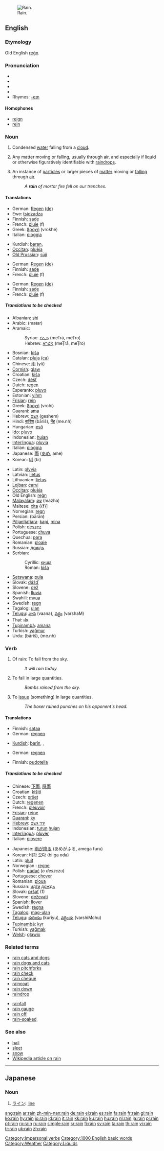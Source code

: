 [[Image:Heavy rain (prague).jpg|thumb|right|Rain.]]
==English==

===Etymology===
Old English [[regn|reġn]].

===Pronunciation===
*{{AHD|rān}}
*{{IPA|/ɹeɪn/}}
*{{SAMPA|/reIn/}}
*{{audio|en-us-rain.ogg|Audio (US)}}
*Rhymes: [[Rhymes:English:-eɪn|-eɪn]]

====Homophones====
*[[reign]]
*[[rein]]

===Noun===
{{en-noun|s|-}}

# {{uncountable}} Condensed [[water]] falling from a [[cloud]].
# {{uncountable}} {{figurative}} Any matter moving or falling, usually through air, and especially if liquid or otherwise figuratively identifiable with [[raindrop]]s.
# {{countable}} {{figurative}} An instance of [[particle]]s or larger pieces of [[matter]] moving or [[fall]]ing through [[air]].
#:''A '''rain''' of mortar fire fell on our trenches.''

====Translations====
{{trans-top|condensed water from a cloud}}
*German: [[Regen]] {{m}} [[:de:Regen|(de)]]
*Ewe: [[tsidzadza]]
*Finnish: [[sade]]
*French: [[pluie]] (f)
*Greek: [[βροχή]] (vrokhé) {{f}}
*Italian: [[pioggia]] {{f}}
{{trans-mid}}
*Kurdish: [[baran]], {{KUchar|[[باران]]}}
*[[Occitan]]: [[pluèja]]
*[[Old Prussian]]: [[sūji]]
{{trans-bottom}}

{{trans-top|any matter falling}}
*German: [[Regen]] {{m}} [[:de:Regen|(de)]]
*Finnish: [[sade]]
*French: [[pluie]] (f)
{{trans-mid}}
{{trans-bottom}}

{{trans-top|an instance of particles falling}}
*German: [[Regen]] {{m}} [[:de:Regen|(de)]]
*Finnish: [[sade]]
*French: [[pluie]] (f)
{{trans-mid}}
{{trans-bottom}}

=====Translations to be checked=====
{{rfc-trans}}
{{top}}
*Albanian: [[shi]]
*Arabic: {{ARchar|[[مطر]]}} (maŧar)
*Aramaic:
*:Syriac: [[ܡܛܪܐ]] (meṬrā, meṬro) {{m}}
*:Hebrew: [[מטרא]] (meṬrā, meṬro) {{m}}
*Bosnian: [[kiša]] {{f}}
*Catalan: [[pluja]] {{f}} [[:ca:pluja|(ca)]]
*Chinese: [[雨]] (yǔ)
*[[Cornish]]: [[glaw]]
*Croatian: [[kiša]] {{f}}
*Czech: [[déšť]] {{m}}
*Dutch: [[regen]] {{m}}
*Esperanto: [[pluvo]]
*Estonian: [[vihm]]
*[[Frisian]]: [[rein]]
*Greek: [[βροχή]] {{f}} (vrohí)
*Guaraní: [[ama]]
*Hebrew: [[גשם]] {{m}} (geshem)
*Hindi: [[बारिश]] (bāriš), [[मेंह]] (me.nh)
*Hungarian: [[eső]]
*[[Ido]]: [[pluvo]]
*Indonesian: [[hujan]]
*[[Interlingua]]: [[pluvia]]
*Italian: [[pioggia]] {{f}}
*Japanese: [[雨]] ([[あめ]], ame)
*Korean: [[비]] (bi)
{{mid}}
*Latin: [[plvvia]] {{f}}
*Latvian: [[lietus]] {{m}}
*Lithuanian: [[lietus]] {{m}}
*[[Lojban]]: [[carvi]]
*[[Occitan]]: [[pluèja]]
*Old English: [[regn|reġn]]
*[[Malayalam]]: [[മഴ]] (mazha)
*Maltese: [[xita]] {{f}]
*Norvegian: [[regn]]
*Persian: {{FAchar|[[باران]]}} (bārān)
*[[Pitjantjatjara]]: [[kapi]], [[mina]]
*Polish: [[deszcz]] {{m}}
*Portuguese: [[chuva]] {{f}}
*Quechua: [[para]]
*Romanian: [[ploaie]] {{f}}
*Russian: [[дождь]]
*Serbian:
*:Cyrillic: [[киша]] {{f}}
*:Roman: [[kiša]] {{f}}
*[[Setswana]]: [[pula]]
*Slovak: [[dážď]] {{m}}
*Slovene: [[dež]] {{m}}
*Spanish: [[lluvia]] {{f}}
*Swahili: [[mvua]]
*Swedish: [[regn]]
*Tagalog: [[ulan]]
*[[Telugu]]: [[వాన]] (vaana), [[వర్షం]] (varshaM)
*Thai: [[ฝน]]
*[[Tupinambá]]: [[amana]]
*Turkish: [[yağmur]]
*Urdu: {{URchar|[[بارش]]}} (bāriš), {{URchar|[[مینہ]]}} (me.nh)
{{bottom}}

===Verb===
{{en-verb}}

# {{avalent}} Of rain: To fall from the sky.
#:''It will rain today.''
# {{intransitive}} To fall in large quantities.
#:''Bombs rained from the sky.''
# {{transitive}} To [[issue]] (something) in large quantities.
#:''The boxer rained punches on his opponent's head.''

====Translations====
{{trans-top|of rain: to fall from the sky}}
*Finnish: [[sataa]]
*German: [[regnen]]
{{trans-mid}}
*[[Kurdish]]: [[barîn]], {{KUchar|[[بارین]]}}, {{KUchar|[[باران بارین]]}}
{{trans-bottom}}

{{trans-top|to fall in large quantities}}
*German: [[regnen]]
{{trans-mid}}
{{trans-bottom}}

{{trans-top|to issue in large quantities}}
*Finnish: [[pudotella]]
{{trans-mid}}
{{trans-bottom}}

=====Translations to be checked=====
{{rfc-trans}}
{{top}}
*Chinese: [[下雨]], [[降雨]]
*Croatian: [[kišiti]]
*Czech: [[pršet]]
*Dutch: [[regenen]]
*French: [[pleuvoir]]
*[[Frisian]]: [[reine]]
*[[Guaraní]]: [[ky]]
*[[Hebrew]]: [[ירד גשם]]
*Indonesian: [[turun]] [[hujan]]
*[[Interlingua]]: [[pluver]]
*Italian: [[piovere]]
{{mid}}
*Japanese: [[雨]]が[[降る]] (あめがふる, amega furu)
*Korean: [[비]]가 [[오다]] (bi ga oda)
*Latin: [[pluit]]
*Norwegian<!--do not wikify-->: [[regne]]
*Polish: [[padać]] (''o deszczu'') <!-- ''Example'': ''Dziś będzie padał deszcz.'' = ''It will rain today.'' -->
*Portuguese: [[chover]]
*Romanian: [[ploua]] {{f}}
*Russian: [[идти]] [[дождь]]
*Slovak: [[pršať]] (1)
*Slovene: [[deževati]]
*Spanish: [[llover]]
*Swedish: [[regna]]
*[[Tagalog]]: [[mag-ulan]]
*[[Telugu]]: [[కురియు]] (kuriyu), [[వర్షించు]] (varshiMchu)
*[[Tupinambá]]: [[kyr]]
*Turkish: [[yağmak]]
*[[Welsh]]: [[glawio]]
{{bottom}}

===Related terms===
{{top2}}
*[[rain cats and dogs]]
*[[rain dogs and cats]]
*[[rain pitchforks]]
*[[rain check]]
*[[rain cheque]]
*[[raincoat]]
*[[rain down]]
*[[raindrop]]
{{mid2}}
*[[rainfall]]
*[[rain gauge]]
*[[rain off]] <!--be cancelled because of rain-->
*[[rain-soaked]]
{{bottom}}

===See also===
*[[hail]]
*[[sleet]]
*[[snow]]
*[[w:Rain|Wikipedia article on rain]]

[[Category:Impersonal verbs]]
[[Category:1000 English basic words]]
[[Category:Weather]]

----

==Japanese==

===Noun===
{{ja-noun|r|hira=らいん}}

# [[ライン]]: [[line]]

[[Category:Liquids]]

[[ang:rain]]
[[ar:rain]]
[[zh-min-nan:rain]]
[[de:rain]]
[[el:rain]]
[[es:rain]]
[[fa:rain]]
[[fr:rain]]
[[gl:rain]]
[[ko:rain]]
[[hy:rain]]
[[io:rain]]
[[id:rain]]
[[it:rain]]
[[kk:rain]]
[[ku:rain]]
[[hu:rain]]
[[nl:rain]]
[[ja:rain]]
[[pl:rain]]
[[pt:rain]]
[[ro:rain]]
[[ru:rain]]
[[simple:rain]]
[[sr:rain]]
[[fi:rain]]
[[sv:rain]]
[[ta:rain]]
[[th:rain]]
[[vi:rain]]
[[tr:rain]]
[[uk:rain]]
[[zh:rain]]